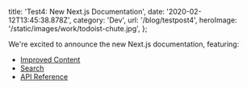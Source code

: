 
  title: 'Test4: New Next.js Documentation',
  date: '2020-02-12T13:45:38.878Z',
  category: 'Dev',
  url: '/blog/testpost4',
  heroImage: '/static/images/work/todoist-chute.jpg',
};


We're excited to announce the new Next.js documentation, featuring:

- [Improved Content](#improved-content)
- [Search](#search)
- [API Reference](#api-reference)
